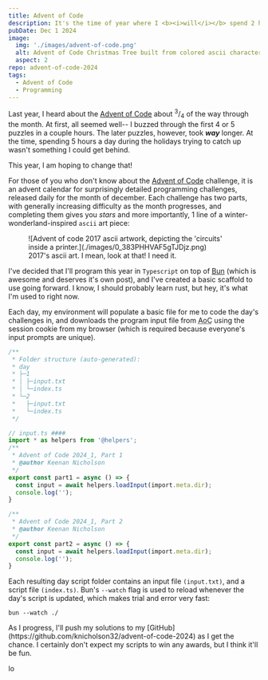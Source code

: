 ```yaml
---
title: Advent of Code
description: It's the time of year where I <b><i>will</i></b> spend 2 hours programming something I could probably do by hand in 30 minutes... at least for the first few puzzles.
pubDate: Dec 1 2024
image: 
  img: './images/advent-of-code.png'
  alt: Advent of Code Christmas Tree built from colored ascii characters.
  aspect: 2
repo: advent-of-code-2024
tags:
  - Advent of Code
  - Programming
---
```



Last year, I heard about the [Advent of Code](https://adventofcode.com/) about <sup>3</sup>/<sub>4</sub> of the way through the month. At first, all seemed well-- I buzzed through the first 4 or 5 puzzles in a couple hours. The later puzzles, however, took ***way*** longer. At the time, spending 5 hours a day during the holidays trying to catch up wasn't something I could get behind.

This year, I am hoping to change that!

For those of you who don't know about the [Advent of Code](https://adventofcode.com/) challenge, it is an advent calendar for surprisingly detailed programming challenges, released daily for the month of december. Each challenge has two parts, with generally increasing difficulty as the month progresses, and completing them gives you *stars* and more importantly, 1 line of a winter-wonderland-inspired `ascii` art piece:

<figure>
  ![Advent of code 2017 ascii artwork, depicting the 'circuits' inside a printer.](./images/0_383PHHVAF5gTJDjz.png)
  <figcaption>2017's ascii art. I mean, look at that! I need it.</figcaption>
</figure>

I've decided that I'll program this year in `Typescript` on top of [Bun](https://bun.sh/) (which is awesome and deserves it's own post), and I've created a basic scaffold to use going forward. I know, I should probably learn rust, but hey, it's what I'm used to right now.

Each day, my environment will populate a basic file for me to code the day's challenges in, and downloads the program input file from <abbr title="Advent of Code">AoC</abbr> using the session cookie from my browser (which is required because everyone's input prompts are unique).


```typescript
/**
 * Folder structure (auto-generated):
 * day
 * ├─1
 * │ ├─input.txt
 * │ └─index.ts
 * └─2
 *   ├─input.txt
 *   └─index.ts
 */

// input.ts ####
import * as helpers from '@helpers';
/**
 * Advent of Code 2024_1, Part 1
 * @author Keenan Nicholson
 */ 
export const part1 = async () => {
  const input = await helpers.loadInput(import.meta.dir);
  console.log('');
}

/**
 * Advent of Code 2024_1, Part 2
 * @author Keenan Nicholson
 */ 
export const part2 = async () => {
  const input = await helpers.loadInput(import.meta.dir);
  console.log('');
}

```

Each resulting day script folder contains an input file `(input.txt)`, and a script file `(index.ts)`. Bun's `--watch` flag is used to reload whenever the day's script is updated, which makes trial and error very fast:
```shell
bun --watch ./
```

<p class="group">As I progress, I'll push my solutions to my [GitHub](https://github.com/knicholson32/advent-of-code-2024) as I get the chance. I certainly don't expect my scripts to win any awards, but I think it'll be fun. <ChristmasBell /></p>

lo